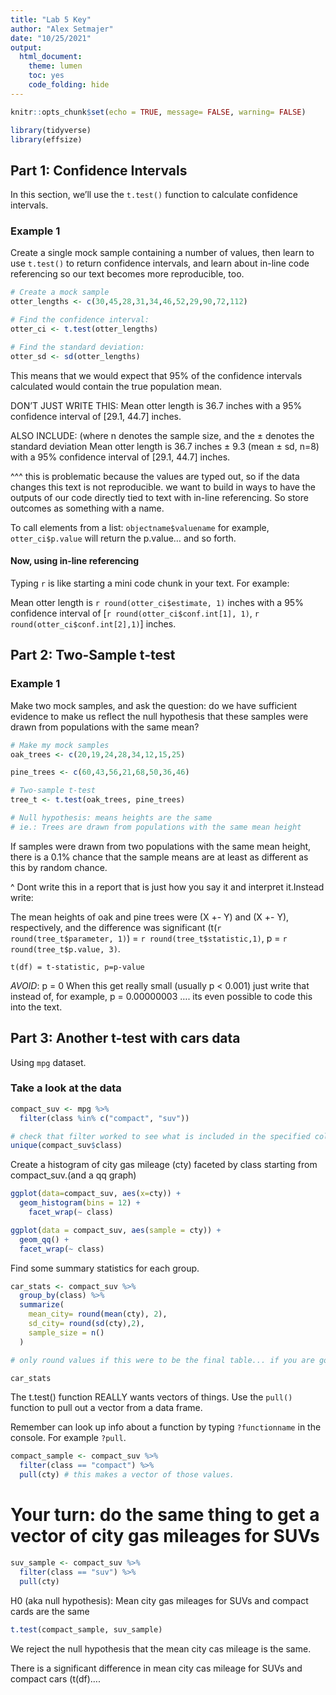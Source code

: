 ```yaml
---
title: "Lab 5 Key"
author: "Alex Setmajer"
date: "10/25/2021"
output: 
  html_document: 
    theme: lumen
    toc: yes
    code_folding: hide
---
```


```r
knitr::opts_chunk$set(echo = TRUE, message= FALSE, warning= FALSE)

library(tidyverse)
library(effsize)
```


## Part 1: Confidence Intervals
In this section, we'll use the `t.test()` function to calculate confidence intervals.

### Example 1
Create a single mock sample containing a number of values, then learn to use `t.test()` to return confidence intervals, and learn about in-line code referencing so our text becomes more reproducible, too.

```r
# Create a mock sample
otter_lengths <- c(30,45,28,31,34,46,52,29,90,72,112)

# Find the confidence interval:
otter_ci <- t.test(otter_lengths)

# Find the standard deviation:
otter_sd <- sd(otter_lengths)

```

This means that we would expect that 95% of the confidence intervals calculated would contain the true population mean.

DON'T JUST WRITE THIS:
Mean otter length is 36.7 inches with a 95% confidence interval of [29.1, 44.7] inches.

ALSO INCLUDE: (where n denotes the sample size, and the $\pm$ denotes the standard deviation
Mean otter length is 36.7 inches $\pm$ 9.3 (mean $\pm$ sd, n=8) with a 95% confidence interval of [29.1, 44.7] inches.

^^^ this is problematic because the values are typed out, so if the data changes this text is not reproducible. we want to build in ways to have the outputs of our code directly tied to text with in-line referencing. So store outcomes as something with a name.

To call elements from a list:
`objectname$valuename` for example, `otter_ci$p.value` will return the p.value... and so forth. 

#### Now, using in-line referencing
Typing `r` is like starting a mini code chunk in your text. For example:

Mean otter length is `r round(otter_ci$estimate, 1)` inches with a 95% confidence interval of [`r round(otter_ci$conf.int[1], 1)`, `r round(otter_ci$conf.int[2],1)`] inches.

## Part 2: Two-Sample t-test

### Example 1
Make two mock samples, and ask the question: do we have sufficient evidence to make us reflect the null hypothesis that these samples were drawn from populations with the same mean?

```r
# Make my mock samples
oak_trees <- c(20,19,24,28,34,12,15,25)

pine_trees <- c(60,43,56,21,68,50,36,46)

# Two-sample t-test
tree_t <- t.test(oak_trees, pine_trees)

# Null hypothesis: means heights are the same
# ie.: Trees are drawn from populations with the same mean height
```
If samples were drawn from two populations with the same mean height, there is a 0.1% chance that the sample means are at least as different as this by random chance. 

^ Dont write this in a report that is just how you say it and interpret it.Instead write:

The mean heights of oak and pine trees were (X +- Y) and (X +- Y), respectively, and the difference was significant (t(`r round(tree_t$parameter, 1)`) = `r round(tree_t$statistic,1)`, p = `r round(tree_t$p.value, 3)`.

`t(df) = t-statistic, p=p-value`

*AVOID*: p = 0
When this get really small (usually p < 0.001) just write that instead of, for example, p = 0.00000003 .... its even possible to code this into the text. 

## Part 3: Another t-test with cars data

Using `mpg` dataset.

### Take a look at the data

```r
compact_suv <- mpg %>% 
  filter(class %in% c("compact", "suv"))

# check that filter worked to see what is included in the specified column
unique(compact_suv$class)

```

Create a histogram of city gas mileage (cty) faceted by class starting from compact_suv.(and a qq graph)

```r
ggplot(data=compact_suv, aes(x=cty)) +
  geom_histogram(bins = 12) +
    facet_wrap(~ class)

ggplot(data = compact_suv, aes(sample = cty)) +
  geom_qq() +
  facet_wrap(~ class)
```

Find some summary statistics for each group.

```r
car_stats <- compact_suv %>% 
  group_by(class) %>% 
  summarize(
    mean_city= round(mean(cty), 2), 
    sd_city= round(sd(cty),2),
    sample_size = n()
  )

# only round values if this were to be the final table... if you are going to do calculations from this object do not round.

car_stats
```

The t.test() function REALLY wants vectors of things. Use the `pull()` function to pull out a vector from a data frame.

Remember can look up info about a function by typing `?functionname` in the console. For example `?pull`.

```r
compact_sample <- compact_suv %>% 
  filter(class == "compact") %>% 
  pull(cty) # this makes a vector of those values.
```

# Your turn: do the same thing to get a vector of city gas mileages for SUVs 
```r
suv_sample <- compact_suv %>% 
  filter(class == "suv") %>% 
  pull(cty)

```

H0 (aka null hypothesis): Mean city gas mileages for SUVs and compact cards are the same

```r
t.test(compact_sample, suv_sample)
```
We reject the null hypothesis that the mean city cas mileage is the same. 

There is a significant difference in mean city cas mileage for SUVs and compact cars (t(df)....
